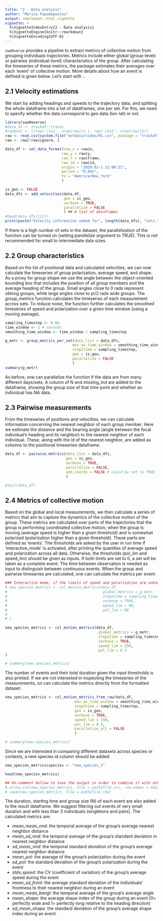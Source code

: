 ```yaml
---
title: "2 - Data analysis"
author: "Marina Papadopoulou"
output: rmarkdown::html_vignette
vignette: >
  %\VignetteIndexEntry{2 - Data analysis}
  %\VignetteEngine{knitr::rmarkdown}
  %\VignetteEncoding{UTF-8}
---
```


`swaRverse` provides a pipeline to extract metrics of collective motion from grouping individuals trajectories. Metrics include either global (group-level) or pairwise (individual-level) characteristics of the group. After calculating the timeseries of these metrics, the package estimates their averages over each 'event' of collective motion. More details about how an event is defined is given below. Let's start with ..


## 2.1 Velocity estimations 

We start by adding headings and speeds to the trajectory data, and splitting the whole dataframe into a list of dataframes, one per set. For this, we need to specify whether the data correspond to geo data (lon-lat) or not. 
```r
library(swaRmverse)
#data_df <- trackdf::tracks
#raw$set <- c(rep('ctx1', nrow(raw)/2 ), rep('ctx2', nrow(raw)/2))
raw <- read.csv(system.file("extdata/video/01.csv", package = "trackdf"))
raw <- raw[!raw$ignore, ]

data_df <- set_data_format(raw_x = raw$x,
                          raw_y = raw$y,
                          raw_t = raw$frame,
                          raw_id = raw$id,
                          origin = "2020-02-1 12:00:21",
                          period = "0.04S",
                          tz = "America/New_York"
                          )

is_geo <- FALSE
data_dfs <- add_velocities(data_df,
                           geo = is_geo,
                           verbose = TRUE,
                           parallelize = FALSE
                           ) ## A list of dataframes
#head(data_dfs[[1]])
print(paste("Velocity information added for", length(data_dfs), "sets."))
```

If there is a high number of sets in the dataset, the parallelization of the function can be turned on (setting _parallelize_ argument to TRUE). This is not recommended for small to intermediate data sizes.

## 2.2 Group characteristics 

Based on the list of positional data and calculated velocities, we can now calculate the timeseries of group polarization, average speed, and shape. As a proxy for group shape we use the angle between the object-oriented bounding box that includes the position of all group members and the average heading of the group. Small angles close to 0 rads represent oblong groups, while large angles close to pi/2 rads wide groups. The _group_metrics_ function calculates the timeseries of each measurement across sets. To reduce noise, the function further calculates the smoothed timeseries of speed and polarization over a given time window (using a moving average).

```r

sampling_timestep <- 0.04
time_window <- 1 # seconds
smoothing_time_window <- time_window / sampling_timestep

g_metr <- group_metrics_per_set(data_list = data_dfs,
                               mov_av_time_window = smoothing_time_window,
                               step2time = sampling_timestep,
                               geo = is_geo,
                               parallelize = FALSE
                               )
summary(g_metr)

```

As before, one can parallelize the function if the data are from many different days/sets. A column of N and missing_ind are added to the dataframe, showing the group size of that time point and whether an individual has NA data.

## 2.3 Pairwise measurements  

From the timeseries of positions and velocities, we can calculate information concerning the nearest neighbor of each group member. Here we estimate the distance and the bearing angle (angle between the focal individual's heading and its neighbor) to the nearest neighbor of each individual. These, along with the id of the nearest neighbor, are added as columns to the positional timeseries dataframe:

```r

data_df <- pairwise_metrics(data_list = data_dfs,
                            geo = is_geo,
                            verbose = TRUE,
                            parallelize = FALSE,
                            add_coords = FALSE # could be set to TRUE if the relative positions of neighbors are needed 
                            )

#tail(data_df)
```

## 2.4 Metrics of collective motion

Based on the global and local measurements, we then calculate a series of metrics that aim to capture the dynamics of the collective motion of the group. These metrics are calculated over parts of the trajectories that the group is performing coordinated collective motion, when the group is moving (average speed is higher than a given threshold) and is somewhat polarized (polarization higher than a given threshold). These parts are defined as 'events'. The thresholds are asked by the user in run time if 'interactive_mode' is activated, after printing the quantiles of average speed and polarization across all data. Otherwise, the thresholds (pol_lim and speed_lim) should be given as inputs. If both limits are set to 0, a set will be taken as a complete event. The time between observation is needed as input to distinguish between continuous events. When the group and pairwise timeseries are calculated, one can calculate the metrics per event:

```r

### Interactive mode, if the limits of speed and polarization are unknown
# new_species_metrics <- col_motion_metrics(data_df,
#                                            global_metrics = g_metr,
#                                            step2time = sampling_timestep,
#                                            verbose = TRUE,
#                                            speed_lim = NA,
#                                            pol_lim = NA
#                                             
# )

new_species_metrics <- col_motion_metrics(data_df,
                                           global_metrics = g_metr,
                                           step2time = sampling_timestep,
                                           verbose = TRUE,
                                           speed_lim = 150,
                                           pol_lim = 0.3
)

# summary(new_species_metrics)

```

The number of events and their total duration given the input thresholds is also printed. If we are not interested in inspecting the timeseries of the measurements, on can calculate the metrics directly from the formatted dataset: 

```r

new_species_metrics <- col_motion_metrics_from_raw(data_df,
                                mov_av_time_window = smoothing_time_window,
                                step2time = sampling_timestep,
                                geo = is_geo,
                                verbose = TRUE,
                                speed_lim = 150,
                                pol_lim = 0.3,
                                parallelize_all = FALSE
                                )

# summary(new_species_metrics)

```

Since we are interested in comparing different datasets across species or contexts, a new species id column should be added:

```r

new_species_metrics$species <- "new_species_1"

head(new_species_metrics)

## Un-comment bellow to save the output in order to combine it with other datasets (replace 'path2file' with appropriate local path and name).
# write.csv(new_species_metrics, file = path2file.csv, row.names = FALSE) # OR R object
# save(new_species_metrics, file = path2file.rda) 

```

The duration, starting time and group size (N) of each event are also added to the result dataframe. We suggest filtering out events of very small duration and with less than 3 individuals (singletons and pairs). The calculated metrics are:

* _mean_mean_nnd_: the temporal average of the group's average nearest neighbor distance
* _mean_sd_nnd_: the temporal average of the group's standard deviation in nearest neighbor distance
* _sd_mean_nnd_: the temporal standard deviation of the group's average nearest neighbor distance     
* _mean_pol_: the average of the group's polarization during the event
* _sd_pol_: the standard deviation of the group's polarization during the event
* _stdv_speed_: the CV (coefficient of variation) of the group's average speed during the event
* _mean_sd_front_: the average standard deviation of the individuals' frontness to their nearest neighbor during an event
* _mean_mean_bangl_: the temporal average of the group's average angle
* _mean_shape_: the average shape index of the group during an event (0= perfectly wide and 1= perfectly long relative to the heading direction)
* _sd_mean_shape_: the standard deviation of the group's average shape index during an event.
